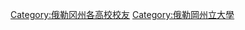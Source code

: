{{Commons cat|Alumni of Oregon State University}}

[[Category:俄勒冈州各高校校友|Category:俄勒冈州各高校校友]]
[[Category:俄勒岡州立大學|Category:俄勒岡州立大學]]